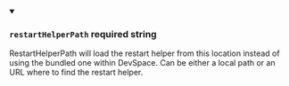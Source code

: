 
<details className="config-field" data-expandable="false" open>
<summary>

### `restartHelperPath` <span class="config-field-required" data-required="false">required</span> <span class="config-field-type">string</span> <span class="config-field-default"></span>

RestartHelperPath will load the restart helper from this location instead of using the bundled
one within DevSpace. Can be either a local path or an URL where to find the restart helper.

</summary>



</details>

